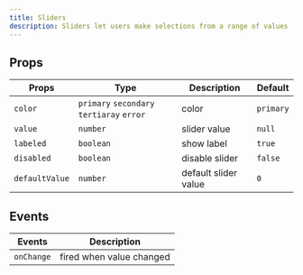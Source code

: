 ---
title: Sliders
description: Sliders let users make selections from a range of values
---


## Props

| Props          | Type                                      | Description          | Default   |
| -------------- | ----------------------------------------- | -------------------- | --------- |
| `color`        | `primary` `secondary` `tertiaray` `error` | color                | `primary` |
| `value`        | `number`                                  | slider value         | `null`    |
| `labeled `     | `boolean`                                 | show label           | `true`    |
| `disabled`     | `boolean`                                 | disable slider       | `false`   |
| `defaultValue` | `number`                                  | default slider value | `0`       |

## Events

| Events     | Description              |
| ---------- | ------------------------ |
| `onChange` | fired when value changed |
